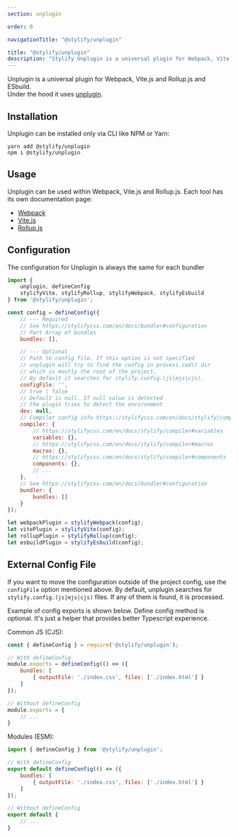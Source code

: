 ```yaml
---
section: unplugin

order: 0

navigationTitle: "@stylify/unplugin"

title: "@stylify/unplugin"
description: "Stylify Unplugin is a universal plugin for Webpack, Vite.js and Rollup.js and ESbuild."
---
```


Unplugin is a universal plugin for Webpack, Vite.js and Rollup.js and ESbuild.<br />
Under the hood it uses [unplugin](https://github.com/unjs/unplugin).

## Installation

Unplugin can be installed only via CLI like NPM or Yarn:
```
yarn add @stylify/unplugin
npm i @stylify/unplugin
```

## Usage

Unplugin can be used within Webpack, Vite.js and Rollup.js.
Each tool has its own documentation page:
- [Webpack](/en/docs/integrations/webpack)
- [Vite.js](/en/docs/integrations/vitejs)
- [Rollup.js](/en/docs/integrations/rollupjs)

## Configuration
The configuration for Unplugin is always the same for each bundler

```javascript
import {
	unplugin, defineConfig
	stylifyVite, stylifyRollup, stylifyWebpack, stylifyEsbuild
} from '@stylify/unplugin';

const config = defineConfig({
	// --- Required
	// See https://stylifycss.com/en/docs/bundler#configuration
	// Part Array of bundles
	bundles: [],

	// --- Optional
	// Path to config file. If this option is not specified
	// unplugin will try to find the config in process.cwd() dir
	// which is mostly the root of the project.
	// By default it searches for stylify.config.(js|mjs|cjs).
	configFile: '',
	// true | false
	// Default is null. If null value is detected
	// the plugin tries to detect the environment
	dev: null,
	// Compiler config info https://stylifycss.com/en/docs/stylify/compiler#configuration
	compiler: {
		// https://stylifycss.com/en/docs/stylify/compiler#variables
		variables: {},
		// https://stylifycss.com/en/docs/stylify/compiler#macros
		macros: {},
		// https://stylifycss.com/en/docs/stylify/compiler#components
		components: {},
		// ...
	},
	// See https://stylifycss.com/en/docs/bundler#configuration
	bundler: {
		bundles: []
	}
});

let webpackPlugin = stylifyWebpack(config);
let vitePlugin = stylifyVite(config);
let rollupPlugin = stylifyRollup(config);
let esbuildPlugin = stylifyEsbuild(config);
```

## External Config File
If you want to move the configuration outside of the project config, use the `configFile` option mentioned above. By default, unplugin searches for `stylify.config.(js|mjs|cjs)` files. If any of them is found, it is processed.

Example of config exports is shown below. Define config method is optional. It's just a helper that provides better Typescript experience.

Common JS (CJS):

```javascript
const { defineConfig } = require('@stylify/unplugin');

// With defineConfig
module.exports = defineConfig(() => ({
	bundles: [
		{ outputFile: './index.css', files: ['./index.html'] }
	]
});

// Without defineConfig
module.exports = {
	// ...
}
```

Modules (ESM):

```javascript
import { defineConfig } from '@stylify/unplugin';

// With defineConfig
export default defineConfig(() => ({
	bundles: [
		{ outputFile: './index.css', files: ['./index.html'] }
	]
});

// Without defineConfig
export default {
	// ...
}
```

<WhereToNext />
